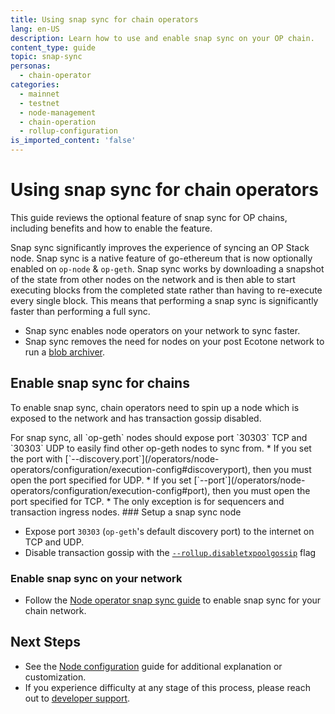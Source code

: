 ```yaml
---
title: Using snap sync for chain operators
lang: en-US
description: Learn how to use and enable snap sync on your OP chain.
content_type: guide
topic: snap-sync
personas:
  - chain-operator
categories:
  - mainnet
  - testnet
  - node-management
  - chain-operation
  - rollup-configuration
is_imported_content: 'false'
---
```



# Using snap sync for chain operators

This guide reviews the optional feature of snap sync for OP chains, including benefits and how to enable the feature.

Snap sync significantly improves the experience of syncing an OP Stack node. Snap sync is a native feature of go-ethereum that is now optionally enabled on `op-node` & `op-geth`.
Snap sync works by downloading a snapshot of the state from other nodes on the network and is then able to start executing blocks from the completed state rather than having to re-execute every single block.
This means that performing a snap sync is significantly faster than performing a full sync.

*   Snap sync enables node operators on your network to sync faster.
*   Snap sync removes the need for nodes on your post Ecotone network to run a [blob archiver](/operators/node-operators/management/blobs).

## Enable snap sync for chains

To enable snap sync, chain operators need to spin up a node which is exposed to the network and has transaction gossip disabled.

<Callout type="info">
For snap sync, all `op-geth` nodes should expose port `30303` TCP and `30303` UDP to easily find other op-geth nodes to sync from. 
  *   If you set the port with [`--discovery.port`](/operators/node-operators/configuration/execution-config#discoveryport), then you must open the port specified for UDP. 
  *   If you set [`--port`](/operators/node-operators/configuration/execution-config#port), then you must open the port specified for TCP.
  *   The only exception is for sequencers and transaction ingress nodes.
</Callout>

<Steps>
  ### Setup a snap sync node

  *   Expose port `30303` (`op-geth`'s default discovery port) to the internet on TCP and UDP.
  *   Disable transaction gossip with the [`--rollup.disabletxpoolgossip`](/operators/node-operators/configuration/execution-config#rollupdisabletxpoolgossip) flag

  ### Enable snap sync on your network

  *   Follow the [Node operator snap sync guide](/operators/node-operators/management/snap-sync#enable-snap-sync-for-your-node) to enable snap sync for your chain network.
</Steps>

## Next Steps

*   See the [Node configuration](/operators/node-operators/configuration/base-config#configuration) guide for additional explanation or customization.
*   If you experience difficulty at any stage of this process, please reach out to [developer support](https://github.com/ethereum-optimism/developers/discussions).
